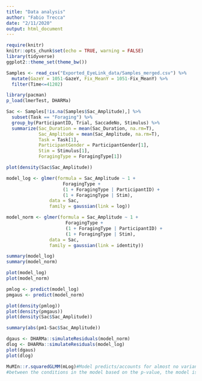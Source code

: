 ```yaml
---
title: "Data analysis"
author: "Fabio Trecca"
date: "2/11/2020"
output: html_document
---
```


```r
require(knitr)
knitr::opts_chunk$set(echo = TRUE, warning = FALSE)
library(tidyverse)
ggplot2::theme_set(theme_bw())
```

```r
Samples <- read_csv("Exported_EyeLink_data/Samples_merged.csv") %>% 
  mutate(GazeY = 1051-GazeY, Fix_MeanY = 1051-Fix_MeanY) %>% 
  filter(Time<=41202)
```

```r
library(pacman)
p_load(lmerTest, DHARMa)

Sac <- Samples[!is.na(Samples$Sac_Amplitude),] %>%
  subset(Task == "Foraging") %>% 
  group_by(ParticipantID, Trial, SaccadeNo, Stimulus) %>% 
  summarize(Sac_Duration = mean(Sac_Duration, na.rm=T),
            Sac_Amplitude = mean(Sac_Amplitude, na.rm=T),
            Task = Task[1], 
            ParticipantGender = ParticipantGender[1], 
            Stim = Stimulus[1], 
            ForagingType = ForagingType[1]) 

plot(density(Sac$Sac_Amplitude))

model_log <- glmer(formula = Sac_Amplitude ~ 1 + 
                     ForagingType + 
                     (1 + ForagingType | ParticipantID) + 
                     (1 + ForagingType | Stim), 
                data = Sac, 
                family = gaussian(link = log))

model_norm <- glmer(formula = Sac_Amplitude ~ 1 + 
                      ForagingType + 
                      (1 + ForagingType | ParticipantID) + 
                      (1 + ForagingType | Stim),
                data = Sac, 
                family = gaussian(link = identity))

summary(model_log)
summary(model_norm)

plot(model_log)
plot(model_norm)

pmlog <- predict(model_log)
pmgaus <- predict(model_norm)

plot(density(pmlog))
plot(density(pmgaus))
plot(density(Sac$Sac_Amplitude))

summary(abs(pm1-Sac$Sac_Amplitude))

dgaus <- DHARMa::simulateResiduals(model_norm)
dlog <- DHARMa::simulateResiduals(model_log)
plot(dgaus)
plot(dlog)

MuMIn::r.squaredGLMM(mLog)#Model predicts/accounts for almost no variance, so even though there is a significant difference
#between the conditions in the model based on the p-value, the model is not useful for actually predicting.

```
